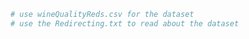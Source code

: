 ```r
# use wineQualityReds.csv for the dataset
# use the Redirecting.txt to read about the dataset
```
